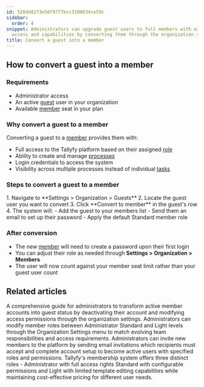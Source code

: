 ```yaml
---
id: 5284d8273e50f9777bcc3108634ce59c
sidebar:
  order: 4
snippet: Administrators can upgrade guest users to full members with expanded platform
  access and capabilities by converting them through the organization settings menu.
title: Convert a guest into a member
---
```


## How to convert a guest into a member

### Requirements
- Administrator access
- An active [guest](/products/pro/documenting/guests/) user in your organization
- Available [member](/products/pro/documenting/members/) seat in your plan

### Why convert a guest to a member
Converting a guest to a [member](/products/pro/documenting/members/) provides them with:
- Full access to the Tallyfy platform based on their assigned [role](/products/pro/documenting/members/)
- Ability to create and manage [processes](/products/pro/tracking-and-tasks/processes/)
- Login credentials to access the system
- Visibility across multiple processes instead of individual [tasks](/products/pro/tracking-and-tasks/tasks/)

### Steps to convert a guest to a member

<Steps>
1. Navigate to **Settings > Organization > Guests**
2. Locate the guest user you want to convert
3. Click **Convert to member** in the guest's row
4. The system will:
   - Add the guest to your members list
   - Send them an email to set up their password
   - Apply the default Standard member role
</Steps>

### After conversion
- The new [member](/products/pro/documenting/members/) will need to create a password upon their first login
- You can adjust their role as needed through **Settings > Organization > Members**
- The user will now count against your member seat limit rather than your guest user count


## Related articles
<CardGrid>
<LinkTitleCard header="<b>Members > Convert a member to a guest</b>" href="/products/pro/documenting/members/convert-member-to-guest/" > A comprehensive guide for administrators to transform active member accounts into guest status by deactivating their account and modifying access permissions through the organization settings. </LinkTitleCard>
<LinkTitleCard header="<b>Members > Change the role of a member</b>" href="/products/pro/documenting/members/how-can-i-change-a-members-role-in-tallyfy/" > Administrators can modify member roles between Administrator Standard and Light levels through the Organization Settings menu to match evolving team responsibilities and access requirements. </LinkTitleCard>
<LinkTitleCard header="<b>Members > Invite and activate members</b>" href="/products/pro/documenting/members/how-to-invite-and-activate-members-on-tallyfy/" > Administrators can invite new members to the platform by sending email invitations which recipients must accept and complete account setup to become active users with specified roles and permissions. </LinkTitleCard>
<LinkTitleCard header="<b>Documenting > Members</b>" href="/products/pro/documenting/members/" > Tallyfy's membership system offers three distinct roles - Administrator with full access rights Standard with configurable permissions and Light with limited template editing capabilities while maintaining cost-effective pricing for different user needs. </LinkTitleCard>
</CardGrid>
